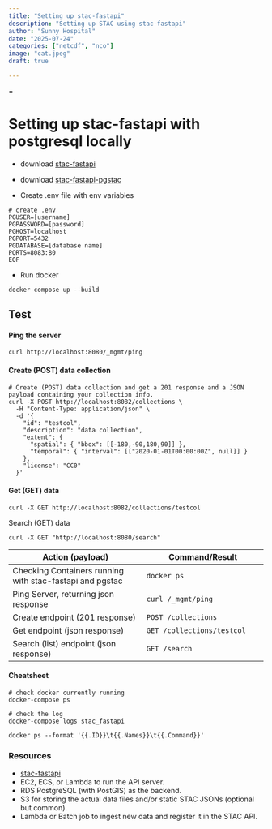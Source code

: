 ```yaml
---
title: "Setting up stac-fastapi"
description: "Setting up STAC using stac-fastapi"
author: "Sunny Hospital"
date: "2025-07-24"
categories: ["netcdf", "nco"]
image: "cat.jpeg"
draft: true 

---
```

=

# Setting up stac-fastapi with postgresql locally


* download [stac-fastapi](https://stac-utils.github.io/stac-fastapi/)
* download [stac-fastapi-pgstac](https://github.com/stac-utils/stac-fastapi-pgstac/tree/main)

* Create .env file with env variables

```
# create .env
PGUSER=[username]
PGPASSWORD=[password]
PGHOST=localhost
PGPORT=5432
PGDATABASE=[database name]
PORTS=8083:80
EOF
```
* Run docker 
```
docker compose up --build
```

## Test 

#### Ping the server

```
curl http://localhost:8080/_mgmt/ping
```

#### Create (POST) data collection

```
# Create (POST) data collection and get a 201 response and a JSON payload containing your collection info.
curl -X POST http://localhost:8082/collections \
  -H "Content-Type: application/json" \
  -d '{
    "id": "testcol",
    "description": "data collection",
    "extent": {
      "spatial": { "bbox": [[-180,-90,180,90]] },
      "temporal": { "interval": [["2020-01-01T00:00:00Z", null]] }
    },
    "license": "CC0"
  }'
```

#### Get (GET) data
```
curl -X GET http://localhost:8082/collections/testcol
```

Search (GET) data
```
curl -X GET "http://localhost:8080/search"
```

| Action (payload)              | Command/Result                                      |
|--------------------------------------|-----------------------------------|
| Checking Containers running with stac-fastapi and pgstac  | `docker ps` |
| Ping Server, returning json response      | `curl /_mgmt/ping`              |
| Create endpoint (201 response)   | `POST /collections`            |
| Get endpoint (json response)     | `GET /collections/testcol` |
| Search (list) endpoint (json response)    | `GET /search`<br>             |

#### Cheatsheet
```
# check docker currently running
docker-compose ps

# check the log
docker-compose logs stac_fastapi

docker ps --format '{{.ID}}\t{{.Names}}\t{{.Command}}'
```

### Resources

* [stac-fastapi](https://stac-utils.github.io/stac-fastapi/)
* EC2, ECS, or Lambda to run the API server.
* RDS PostgreSQL (with PostGIS) as the backend.
* S3 for storing the actual data files and/or static STAC JSONs (optional but common).
* Lambda or Batch job to ingest new data and register it in the STAC API.



``` 


```


